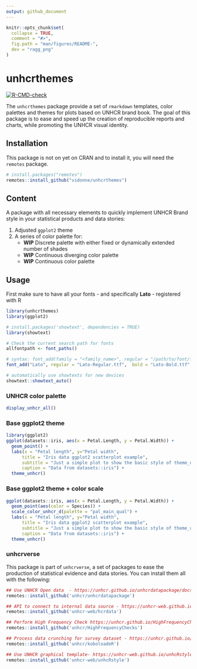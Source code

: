 ```yaml
---
output: github_document
---
```


<!-- README.md is generated from README.Rmd. Please edit that file -->

```r
knitr::opts_chunk$set(
  collapse = TRUE,
  comment = "#>",
  fig.path = "man/figures/README-",
  dev = "ragg_png"
)
```

# unhcrthemes

<!-- badges: start -->
[![R-CMD-check](https://github.com/vidonne/unhcrthemes/workflows/R-CMD-check/badge.svg)](https://github.com/vidonne/unhcrthemes/actions)
<!-- badges: end -->

The `unhcrthemes` package provide a set of `rmarkdown` templates, color palettes and themes for plots based on UNHCR brand book. The goal of this package is to ease and speed up the creation of reproducible reports and charts, while promoting the UNHCR visual identity.

## Installation

This package is not on yet on CRAN and to install it, you will need the `remotes` package.

```r
# install.packages("remotes")
remotes::install_github("vidonne/unhcrthemes")
```

## Content

A package with all necessary elements to quickly implement UNHCR Brand style in your statistical products and data stories:

1. Adjusted `ggplot2` theme
2. A series of color palette for:
    - **WIP** Discrete palette with either fixed or dynamically extended number of shades
    - **WIP** Continuous diverging color palette
    - **WIP** Continuous color palette

## Usage

First make sure to have all your fonts - and specifically **Lato** -  registered with R

```r
library(unhcrthemes)
library(ggplot2)

# install.packages('showtext', dependencies = TRUE)
library(showtext)

# Check the current search path for fonts
allfontpath <- font_paths()

# syntax: font_add(family = "<family_name>", regular = "/path/to/font/file")
font_add("Lato", regular = "Lato-Regular.ttf",  bold = "Lato-Bold.ttf", italic = "Lato-Italic.ttf")

# automatically use showtexts for new devices
showtext::showtext_auto()
```

### UNHCR color palette

```r
display_unhcr_all()
```

### Base ggplot2 theme

```r
library(ggplot2)
ggplot(datasets::iris, aes(x = Petal.Length, y = Petal.Width)) +
  geom_point() +
  labs(x = "Petal length", y="Petal width",
      title = "Iris data ggplot2 scatterplot example",
      subtitle = "Just a simple plot to show the basic style of theme_unhcr",
      caption = "Data from datasets::iris") +
  theme_unhcr()
```

### Base ggplot2 theme + color scale

```r
ggplot(datasets::iris, aes(x = Petal.Length, y = Petal.Width)) +
  geom_point(aes(color = Species)) +
  scale_color_unhcr_d(palette = "pal_main_qual") +
  labs(x = "Petal length", y="Petal width",
      title = "Iris data ggplot2 scatterplot example",
      subtitle = "Just a simple plot to show the basic style of theme_unhcr",
      caption = "Data from datasets::iris") +
  theme_unhcr()
```

### unhcrverse

This package is part of `unhcrverse`, a set of packages to ease the production of statistical evidence and data stories. You can install them all with the following:

```r
## Use UNHCR Open data  - https://unhcr.github.io/unhcrdatapackage/docs/
remotes::install_github('unhcr/unhcrdatapackage')

## API to connect to internal data source - https://unhcr-web.github.io/hcrdata/docs/
remotes::install_github('unhcr-web/hcrdata')

## Perform High Frequency Check https://unhcr.github.io/HighFrequencyChecks/docs/
remotes::install_github('unhcr/HighFrequencyChecks')

## Process data crunching for survey dataset - https://unhcr.github.io/koboloadeR/docs/
remotes::install_github('unhcr/koboloadeR')

## Use UNHCR graphical template- https://unhcr-web.github.io/unhcRstyle/docs/
remotes::install_github('unhcr-web/unhcRstyle')
```
